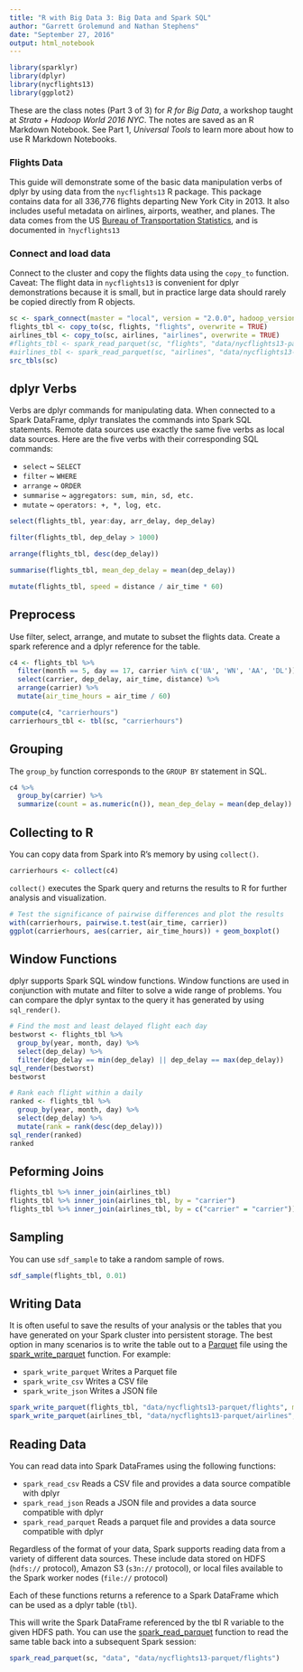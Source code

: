 ```yaml
---
title: "R with Big Data 3: Big Data and Spark SQL"
author: "Garrett Grolemund and Nathan Stephens"
date: "September 27, 2016"
output: html_notebook
---
```


```r
library(sparklyr)
library(dplyr)
library(nycflights13)
library(ggplot2)
```

These are the class notes (Part 3 of 3) for *R for Big Data*, a workshop taught at *Strata + Hadoop World 2016 NYC*. The notes are saved as an R Markdown Notebook. See Part 1, *Universal Tools* to learn more about how to use R Markdown Notebooks.

### Flights Data

This guide will demonstrate some of the basic data manipulation verbs of dplyr by using data from the `nycflights13` R package. This package contains data for all 336,776 flights departing New York City in 2013. It also includes useful metadata on airlines, airports, weather, and planes. The data comes from the US [Bureau of Transportation Statistics](http://www.transtats.bts.gov/DatabaseInfo.asp?DB_ID=120&Link=0), and is documented in `?nycflights13`

### Connect and load data

Connect to the cluster and copy the flights data using the `copy_to` function. Caveat: The flight data in `nycflights13` is convenient for dplyr demonstrations because it is small, but in practice large data should rarely be copied directly from R objects. 

```r
sc <- spark_connect(master = "local", version = "2.0.0", hadoop_version="2.7")
flights_tbl <- copy_to(sc, flights, "flights", overwrite = TRUE)
airlines_tbl <- copy_to(sc, airlines, "airlines", overwrite = TRUE)
#flights_tbl <- spark_read_parquet(sc, "flights", "data/nycflights13-parquet/flights")
#airlines_tbl <- spark_read_parquet(sc, "airlines", "data/nycflights13-parquet/airlines")
src_tbls(sc)
```

## dplyr Verbs

Verbs are dplyr commands for manipulating data. When connected to a Spark DataFrame, dplyr translates the commands into Spark SQL statements. Remote data sources use exactly the same five verbs as local data sources. Here are the five verbs with their corresponding SQL commands:

* `select` ~ `SELECT`
* `filter` ~ `WHERE`
* `arrange` ~ `ORDER`
* `summarise` ~ `aggregators: sum, min, sd, etc.`
* `mutate` ~ `operators: +, *, log, etc.`

```r
select(flights_tbl, year:day, arr_delay, dep_delay)

filter(flights_tbl, dep_delay > 1000)

arrange(flights_tbl, desc(dep_delay))

summarise(flights_tbl, mean_dep_delay = mean(dep_delay))

mutate(flights_tbl, speed = distance / air_time * 60)
```

## Preprocess

Use filter, select, arrange, and mutate to subset the flights data. Create a spark reference and a dplyr reference for the table.

```r
c4 <- flights_tbl %>%
  filter(month == 5, day == 17, carrier %in% c('UA', 'WN', 'AA', 'DL')) %>%
  select(carrier, dep_delay, air_time, distance) %>%
  arrange(carrier) %>%
  mutate(air_time_hours = air_time / 60)

compute(c4, "carrierhours")
carrierhours_tbl <- tbl(sc, "carrierhours")
```

## Grouping

The `group_by` function corresponds to the `GROUP BY` statement in SQL.

```r
c4 %>%
  group_by(carrier) %>%
  summarize(count = as.numeric(n()), mean_dep_delay = mean(dep_delay))
```

## Collecting to R

You can copy data from Spark into R's memory by using `collect()`. 

```r
carrierhours <- collect(c4)
```

`collect()` executes the Spark query and returns the results to R for further analysis and visualization.

```r
# Test the significance of pairwise differences and plot the results
with(carrierhours, pairwise.t.test(air_time, carrier))
ggplot(carrierhours, aes(carrier, air_time_hours)) + geom_boxplot()
```

## Window Functions

dplyr supports Spark SQL window functions. Window functions are used in conjunction with mutate and filter to solve a wide range of problems. You can compare the dplyr syntax to the query it has generated by using `sql_render()`.

```r
# Find the most and least delayed flight each day
bestworst <- flights_tbl %>%
  group_by(year, month, day) %>%
  select(dep_delay) %>% 
  filter(dep_delay == min(dep_delay) || dep_delay == max(dep_delay))
sql_render(bestworst)
bestworst
```

```r
# Rank each flight within a daily
ranked <- flights_tbl %>%
  group_by(year, month, day) %>%
  select(dep_delay) %>% 
  mutate(rank = rank(desc(dep_delay)))
sql_render(ranked)
ranked
```

## Peforming Joins

```r
flights_tbl %>% inner_join(airlines_tbl)
flights_tbl %>% inner_join(airlines_tbl, by = "carrier")
flights_tbl %>% inner_join(airlines_tbl, by = c("carrier" = "carrier"))
```

## Sampling

You can use `sdf_sample` to take a random sample of rows.

```r
sdf_sample(flights_tbl, 0.01)
```

## Writing Data

It is often useful to save the results of your analysis or the tables that you have generated on your Spark cluster into persistent storage. The best option in many scenarios is to write the table out to a [Parquet](https://parquet.apache.org/) file using the [spark_write_parquet](reference/sparklyr/spark_write_parquet.html) function. For example:

* `spark_write_parquet` Writes a Parquet file
* `spark_write_csv` Writes a CSV file
* `spark_write_json` Writes a JSON file

```r
spark_write_parquet(flights_tbl, "data/nycflights13-parquet/flights", mode = "overwrite")
spark_write_parquet(airlines_tbl, "data/nycflights13-parquet/airlines", mode = "overwrite")
```

## Reading Data

You can read data into Spark DataFrames using the following functions: 

* `spark_read_csv` Reads a CSV file and provides a data source compatible with dplyr
* `spark_read_json` Reads a JSON file and provides a data source compatible with dplyr
* `spark_read_parquet` Reads a parquet file and provides a data source compatible with dplyr

Regardless of the format of your data, Spark supports reading data from a variety of different data sources. These include data stored on HDFS (`hdfs://` protocol), Amazon S3 (`s3n://` protocol), or local files available to the Spark worker nodes (`file://` protocol) 

Each of these functions returns a reference to a Spark DataFrame which can be used as a dplyr table (`tbl`).

This will write the Spark DataFrame referenced by the tbl R variable to the given HDFS path. You can use the [spark_read_parquet](reference/sparklyr/spark_read_parquet.html) function to read the same table back into a subsequent Spark session:

```r
spark_read_parquet(sc, "data", "data/nycflights13-parquet/flights")
```

